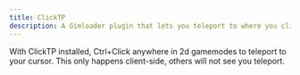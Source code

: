 ```yaml
---
title: ClickTP
description: A Gimloader plugin that lets you teleport to where you click
---
```



With ClickTP installed, Ctrl+Click anywhere in 2d gamemodes to teleport to your cursor. This only happens client-side, others will not see you teleport.

<ButtonInstall client:only="svelte" name="ClickTP" url="https://raw.githubusercontent.com/Gimloader/client-plugins/main/plugins/ClickTP.js" />